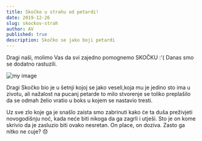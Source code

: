 ```yaml
---
title: Skočko u strahu od petardi!
date: 2019-12-26
slug: skockov-strah
author: AV
published: true
description: Skočko se jako boji petardi
---
```

Dragi naši, molimo Vas da svi zajedno pomognemo SKOČKU :'(
Danas smo se dodatno rastuzili. 

![my image](./skocko.jpg)

Dragi Skočko bio je u šetnji kojoj se jako veseli,koja mu je jedino sto ima u zivotu, ali nažalost na pucanj petarde to milo stvorenje se toliko preplašilo da se odmah želio vratio u boks u kojem se nastavio tresti. 

Uz sve zlo koje ga je snašlo zaista smo zabrinuti kako će ta duša preživjeti novogodišnju noć, kada neće biti nikoga da ga zagrli i utješi. Sto je on kome skrivio da je zasluzio biti ovako nesretan. 
On place, on doziva. Zasto ga nitko ne cuje? 😞